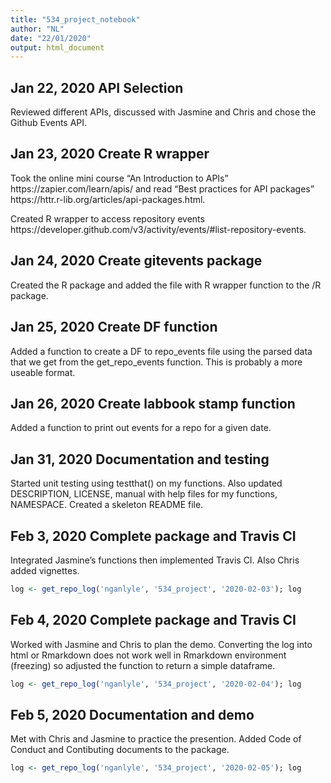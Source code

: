 ```yaml
---
title: "534_project_notebook"
author: "NL"
date: "22/01/2020"
output: html_document
---
```


## Jan 22, 2020 API Selection
Reviewed different APIs, discussed with Jasmine and Chris and chose the Github Events API. 

## Jan 23, 2020 Create R wrapper
Took the online mini course "An Introduction to APIs" https://zapier.com/learn/apis/ and read "Best practices for API packages"  https://httr.r-lib.org/articles/api-packages.html. 

Created R wrapper to access repository events https://developer.github.com/v3/activity/events/#list-repository-events. 


## Jan 24, 2020 Create gitevents package
Created the R package and added the file with R wrapper function to the /R package. 

## Jan 25, 2020 Create DF function
Added a function to create a DF to repo_events file using the parsed data that we get from the get_repo_events function. This is probably a more useable format. 

## Jan 26, 2020 Create labbook stamp function
Added a function to print out events for a repo for a given date. 

## Jan 31, 2020 Documentation and testing
Started unit testing using testthat() on my functions. Also updated DESCRIPTION, LICENSE, manual with help files for my functions, NAMESPACE. Created a skeleton README file. 

## Feb 3, 2020 Complete package and Travis CI
Integrated Jasmine's functions then implemented Travis CI. Also Chris added vignettes. 
```r
log <- get_repo_log('nganlyle', '534_project', '2020-02-03'); log
```

## Feb 4, 2020 Complete package and Travis CI
Worked with Jasmine and Chris to plan the demo. Converting the log into html or Rmarkdown does not work well in Rmarkdown environment (freezing) so adjusted the function to return a simple dataframe. 

```r
log <- get_repo_log('nganlyle', '534_project', '2020-02-04'); log
```

## Feb 5, 2020 Documentation and demo
Met with Chris and Jasmine to practice the presention. Added Code of Conduct and Contibuting documents to the package. 
```r
log <- get_repo_log('nganlyle', '534_project', '2020-02-05'); log

```




```r

```




```r

```




```r

```




```r

```




```r

```


